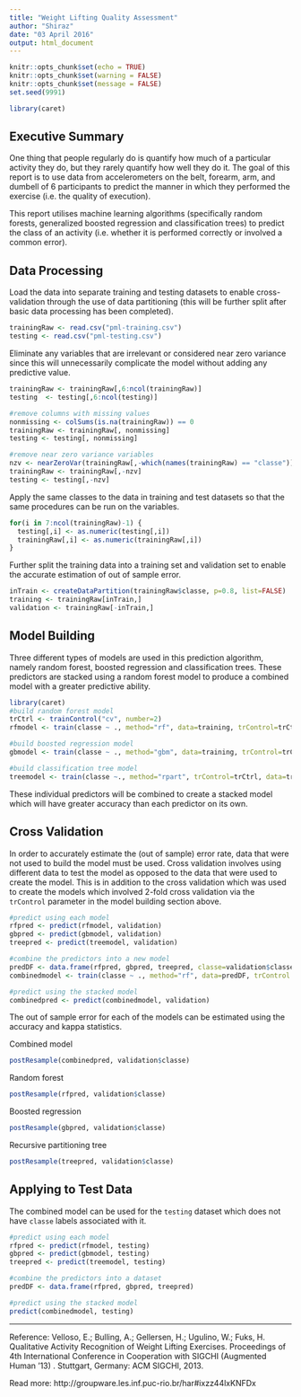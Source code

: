 ```yaml
---
title: "Weight Lifting Quality Assessment"
author: "Shiraz"
date: "03 April 2016"
output: html_document
---
```


```r
knitr::opts_chunk$set(echo = TRUE)
knitr::opts_chunk$set(warning = FALSE)
knitr::opts_chunk$set(message = FALSE)
set.seed(9991)
```

```r
library(caret)
```

## Executive Summary
One thing that people regularly do is quantify how much of a particular activity they do, but they rarely quantify how well they do it. The goal of this report is to use data from accelerometers on the belt, forearm, arm, and dumbell of 6 participants to predict the manner in which they performed the exercise (i.e. the quality of execution). 

This report utilises machine learning algorithms (specifically random forests, generalized boosted regression and classification trees) to predict the class of an activity (i.e. whether it is performed correctly or involved a common error).

## Data Processing

Load the data into separate training and testing datasets to enable cross-validation through the use of data partitioning (this will be further split after basic data processing has been completed).

```r
trainingRaw <- read.csv("pml-training.csv")
testing <- read.csv("pml-testing.csv")
```

Eliminate any variables that are irrelevant or considered near zero variance since this will unnecessarily complicate the model without adding any predictive value.

```r
trainingRaw <- trainingRaw[,6:ncol(trainingRaw)]
testing  <- testing[,6:ncol(testing)]

#remove columns with missing values
nonmissing <- colSums(is.na(trainingRaw)) == 0
trainingRaw <- trainingRaw[, nonmissing] 
testing <- testing[, nonmissing] 

#remove near zero variance variables
nzv <- nearZeroVar(trainingRaw[,-which(names(trainingRaw) == "classe")])
trainingRaw <- trainingRaw[,-nzv]
testing <- testing[,-nzv]
```

Apply the same classes to the data in training and test datasets so that the same procedures can be run on the variables.

```r
for(i in 7:ncol(trainingRaw)-1) {
  testing[,i] <- as.numeric(testing[,i])
  trainingRaw[,i] <- as.numeric(trainingRaw[,i])
}
```


Further split the training data into a training set and validation set to enable the accurate estimation of out of sample error.
```r
inTrain <- createDataPartition(trainingRaw$classe, p=0.8, list=FALSE)
training <- trainingRaw[inTrain,]
validation <- trainingRaw[-inTrain,]
```

## Model Building

Three different types of models are used in this prediction algorithm, namely random forest, boosted regression and classification trees. These predictors are stacked using a random forest model to produce a combined model with a greater predictive ability.

```r
library(caret)
#build random forest model
trCtrl <- trainControl("cv", number=2)
rfmodel <- train(classe ~ ., method="rf", data=training, trControl=trCtrl, preProcess="knnImpute")

#build boosted regression model
gbmodel <- train(classe ~ ., method="gbm", data=training, trControl=trCtrl, verbose=FALSE)

#build classification tree model
treemodel <- train(classe ~., method="rpart", trControl=trCtrl, data=training)
```

These individual predictors will be combined to create a stacked model which will have greater accuracy than each predictor on its own.


## Cross Validation

In order to accurately estimate the (out of sample) error rate, data that were not used to build the model must be used. Cross validation involves using different data to test the model as opposed to the data that were used to create the model. This is in addition to the cross validation which was used to create the models which involved 2-fold cross validation via the `trControl` parameter in the model building section above.

```r
#predict using each model
rfpred <- predict(rfmodel, validation)
gbpred <- predict(gbmodel, validation)
treepred <- predict(treemodel, validation)

#combine the predictors into a new model
predDF <- data.frame(rfpred, gbpred, treepred, classe=validation$classe)
combinedmodel <- train(classe ~ ., method="rf", data=predDF, trControl = trCtrl)

#predict using the stacked model
combinedpred <- predict(combinedmodel, validation)
```

The out of sample error for each of the models can be estimated using the accuracy and kappa statistics.

Combined model
```r
postResample(combinedpred, validation$classe)
```

Random forest
```r
postResample(rfpred, validation$classe)
```

Boosted regression
```r
postResample(gbpred, validation$classe)
```

Recursive partitioning tree
```r
postResample(treepred, validation$classe)
```

## Applying to Test Data

The combined model can be used for the `testing` dataset which does not have `classe` labels associated with it.

```r
#predict using each model
rfpred <- predict(rfmodel, testing)
gbpred <- predict(gbmodel, testing)
treepred <- predict(treemodel, testing)

#combine the predictors into a dataset
predDF <- data.frame(rfpred, gbpred, treepred)

#predict using the stacked model
predict(combinedmodel, testing)
```

---

Reference: 
Velloso, E.; Bulling, A.; Gellersen, H.; Ugulino, W.; Fuks, H. Qualitative Activity Recognition of Weight Lifting Exercises. Proceedings of 4th International Conference in Cooperation with SIGCHI (Augmented Human '13) . Stuttgart, Germany: ACM SIGCHI, 2013.

Read more: http://groupware.les.inf.puc-rio.br/har#ixzz44lxKNFDx